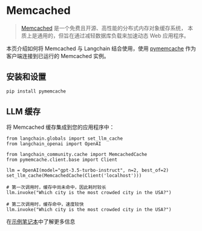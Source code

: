 # Memcached

> [Memcached](https://www.memcached.org/) 是一个免费且开源、高性能的分布式内存对象缓存系统，
> 本质上是通用的，但旨在通过减轻数据库负载来加速动态 Web 应用程序。

本页介绍如何将 Memcached 与 Langchain 结合使用，使用 [pymemcache](https://github.com/pinterest/pymemcache)
作为客户端连接到已运行的 Memcached 实例。

## 安装和设置
```bash
pip install pymemcache
```

## LLM 缓存

将 Memcached 缓存集成到您的应用程序中：
```python3
from langchain.globals import set_llm_cache
from langchain_openai import OpenAI

from langchain_community.cache import MemcachedCache
from pymemcache.client.base import Client

llm = OpenAI(model="gpt-3.5-turbo-instruct", n=2, best_of=2)
set_llm_cache(MemcachedCache(Client('localhost')))

# 第一次调用时，缓存中尚未命中，因此耗时较长
llm.invoke("Which city is the most crowded city in the USA?")

# 第二次调用时，缓存命中，速度较快
llm.invoke("Which city is the most crowded city in the USA?")
```

在[示例笔记本](/docs/integrations/llm_caching#memcached-cache)中了解更多信息